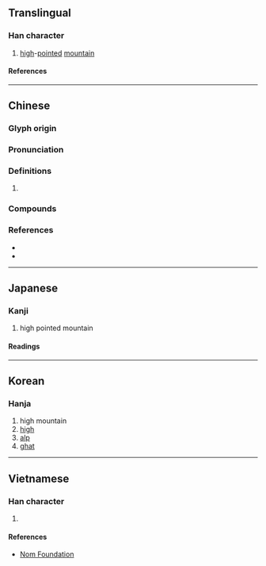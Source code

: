 {{also|峤}}
{{character info}}
==Translingual==

===Han character===
{{Han char|rn=46|rad=山|as=12|sn=15|four=22727|canj=UHKB|ids=⿰山喬}}

# [[high]]-[[pointed]] [[mountain]]

====References====
{{Han ref|kx=0320.080|dkj=08488|dj=0620.120|hdz=10797.190|uh=5DA0}}

----

==Chinese==
{{zh-forms|s=峤}}

===Glyph origin===
{{Han etym}}

===Pronunciation===
{{zh-pron
|m=jiào,qiáo,jiāo
|c=giu2,giu6,kiu4
|mc=y
|oc=y
|cat=
}}

===Definitions===
{{zh-hanzi}}

# {{rfdef|zh}}

===Compounds===
{{zh-der|嶠嶼|海嶠|溫嶠|燃犀溫嶠|瑯嶠|嶠南}}

===References===
* {{R:twedu|B00885}}
* {{R:yue:Hanzi}}

----

==Japanese==

===Kanji===
{{ja-kanji|grade=|rs=山12}}

# high pointed mountain

====Readings====
{{ja-readings
|on=きょう, ぎょう
}}

----

==Korean==

===Hanja===
{{ko-hanja|교}}

# high mountain
# [[high]]
# [[alp]]
# [[ghat]]

----

==Vietnamese==

===Han character===
{{vi-readings|rs=山12|reading=kiểu}}

# {{rfdef|vi|sort=山12}}

====References====
* [http://nomfoundation.org/common/nom_details.php?codepoint=5da0 Nom Foundation]